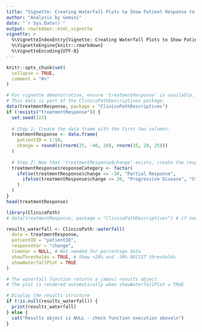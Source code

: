 ```yaml
---
title: "Vignette: Creating Waterfall Plots to Show Patient Response to Therapy"
author: "Analysis by Gemini"
date: "`r Sys.Date()`"
output: rmarkdown::html_vignette
vignette: >
  %\VignetteIndexEntry{Vignette: Creating Waterfall Plots to Show Patient Response to Therapy}
  %\VignetteEngine{knitr::rmarkdown}
  %\VignetteEncoding{UTF-8}
---
```


```r
knitr::opts_chunk$set(
  collapse = TRUE,
  comment = "#>"
)
```


```r
# For vignette demonstration, ensure 'treatmentResponse' is available.
# This data is part of the ClinicoPathDescriptives package.
data(treatmentResponse, package = "ClinicoPathDescriptives")
if (!exists("treatmentResponse")) {
  set.seed(123)
  
  # Step 1: Create the data frame with the first two columns.
  treatmentResponse <- data.frame(
    patientID = 1:50,
    change = round(c(rnorm(25, -40, 20), rnorm(25, 20, 25)))
  )
  
  # Step 2: Now that 'treatmentResponse$change' exists, create the responseCategory column.
  treatmentResponse$responseCategory <- factor(
    ifelse(treatmentResponse$change <= -30, "Partial Response",
      ifelse(treatmentResponse$change >= 20, "Progressive Disease", "Stable Disease")
    )
  )
}
head(treatmentResponse)
```


```r
library(ClinicoPath)
# data(treatmentResponse, package = "ClinicoPathDescriptives") # if needed

results_waterfall <- ClinicoPath::waterfall(
  data = treatmentResponse,
  patientID = "patientID",
  responseVar = "change",
  timeVar = NULL, # Not needed for percentage data
  showThresholds = TRUE, # Show +20% and -30% RECIST thresholds
  showWaterfallPlot = TRUE
)

# The waterfall function returns a jamovi results object
# The plot is rendered automatically when showWaterfallPlot = TRUE
```


```r
# Display the results structure
if (!is.null(results_waterfall)) {
  print(results_waterfall)
} else {
  cat("Results object is NULL - check function execution above\n")
}
```


